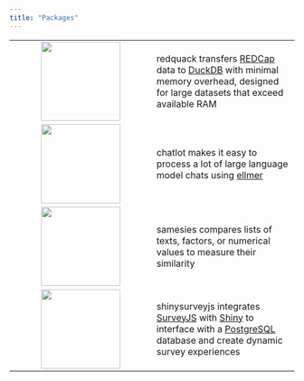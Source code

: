 ```yaml
---
title: "Packages"
---
```


|  |  |
|:--:|----|
| [![](media/redquack-hex.png){height="140"}](https://github.com/dylanpieper/redquack) | redquack transfers [REDCap](https://project-redcap.org) data to [DuckDB](https://duckdb.org) with minimal memory overhead, designed for large datasets that exceed available RAM |
| [![](media/chatlot-hex.png){height="140"}](https://github.com/dylanpieper/chatlot) | chatlot makes it easy to process a lot of large language model chats using [ellmer](https://ellmer.tidyverse.org) |
| [![](media/samesies-hex.png){height="140"}](https://github.com/dylanpieper/samesies) | samesies compares lists of texts, factors, or numerical values to measure their similarity |
| [![](media/SSJS-Hex.svg){height="140"}](https://github.com/dylanpieper/shinysurveyjs) | shinysurveyjs integrates [SurveyJS](https://surveyjs.io/) with [Shiny](#0) to interface with a [PostgreSQL](#0) database and create dynamic survey experiences |
